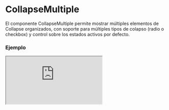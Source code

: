 # CollapseMultiple

El componente CollapseMultiple permite mostrar múltiples elementos de Collapse organizados, con soporte para múltiples tipos de colapso (radio o checkbox) y control sobre los estados activos por defecto.


### Ejemplo

<Iframe
  minHeightIframe="50vh"
  src="https://fenextjs-component-storybook.vercel.app/iframe.html?args=&id=collapse-multiple--index&viewMode=story"
/>

### Importación

Para importar el componente CollapseMultiple, se puede hacer desde fenextjs

```tsx copy
import { CollapseMultiple } from "fenextjs";
```

### Parámetros

| Parámetro                | Tipo                                                      | Requerido | Default    | Descripcion                                                                                       |
| ------------------------ | --------------------------------------------------------- | --------- | ---------- | ------------------------------------------------------------------------------------------------- |
| items                    | Omit\<CollapseBaseProps, 'checkbox' \| 'name' \| 'id'\>[] | no        | []         | Lista de items que se mostrarán como componentes Collapse dentro de CollapseMultiple.             |
| defaultActive            | number \| number[]                                        | no        | []         | Índice(s) de los elementos que estarán activados por defecto.                                     |
| name                     | string                                                    | no        | ''         | Nombre del conjunto de Collapse, utilizado para agrupar los items.                                |
| type                     | 'radio' \| 'checkbox'                                     | no        | 'checkbox' | Determina si los items se comportarán como un conjunto de tipo 'radio' o 'checkbox'.              |
| useActiveForShowChildren | boolean                                                   | no        |            | Si está habilitado, el contenido solo se mostrará cuando los elementos de Collapse estén activos. |
| classNameMultiple        | string                                                    | no        | ''         | Clase CSS personalizada para el contenedor del componente CollapseMultiple.                       |
| className                | string                                                    | no        | ''         | Clase CSS personalizada para cada elemento Collapse dentro de CollapseMultiple.                   |

### Storybook

Para ver el storybook del componente lo puede hacer con este [link](https://fenextjs-component-storybook.vercel.app/?path=/story/collapse-multiple--index)

### Usos

- CollapseMultiple básico con varios Collapse

```tsx copy
<CollapseMultiple
  items={[
    { header: <h3>Encabezado 1</h3>, children: "Contenido del collapse 1" },
    { header: <h3>Encabezado 2</h3>, children: "Contenido del collapse 2" },
  ]}
/>
```

- CollapseMultiple con estado de 'radio'

```tsx copy
<CollapseMultiple
  type="radio"
  items={[
    { header: <h3>Encabezado 1</h3>, children: "Contenido del collapse 1" },
    { header: <h3>Encabezado 2</h3>, children: "Contenido del collapse 2" },
  ]}
/>
```

- CollapseMultiple con varios activos por defecto

```tsx copy
<CollapseMultiple
  defaultActive={[0, 1]}
  items={[
    { header: <h3>Encabezado 1</h3>, children: "Contenido del collapse 1" },
    { header: <h3>Encabezado 2</h3>, children: "Contenido del collapse 2" },
  ]}
/>
```
